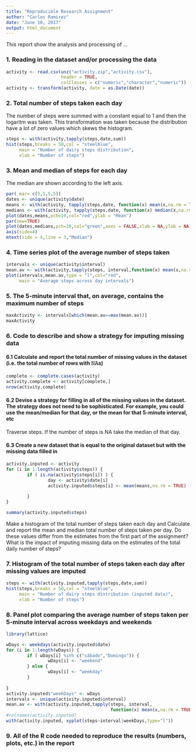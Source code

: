 ```yaml
---
title: "Reproducible Research Assignment"
author: "Carlos Ramirez"
date: "June 10, 2017"
output: html_document
---
```


This report show the analysis and processing of ...

### 1. Reading in the dataset and/or processing the data

```r
activity <- read.csv(unz("activity.zip","activity.csv"),
                     header = TRUE,
                     colClasses = c("numeric","character","numeric"))
activity <- transform(activity, date = as.Date(date))
```

### 2. Total number of steps taken each day

The number of steps were summed with a constant equal to 1 and then the logaritm was taken. This transformation was taken because the distribution have a lot of zero values
which skews the histogram.


```r
steps <- with(activity,tapply(steps,date,sum))
hist(steps,breaks = 50,col = "steelblue",
     main = "Number of dairy steps distribution",
     xlab = "Number of steps")
```

### 3. Mean and median of steps for each day

The median are shown according to the left axis.

```r
par( mar= c(5,5,5,5))
dates <- unique(activity$date)
means <- with(activity, tapply(steps,date, function(x) mean(x,na.rm = TRUE)))
medians <- with(activity, tapply(steps,date, function(x) median(x,na.rm = TRUE)))
plot(dates,means,pch=19,col="red",ylab = "Mean")
par(new=TRUE)
plot(dates,medians,pch=20,col="green",axes = FALSE,xlab = NA,ylab = NA)
axis(side=4)
mtext(side = 4,line = 3,"Median")
```


### 4. Time series plot of the average number of steps taken

```r
intervals <- unique(activity$interval)
mean.av <- with(activity,tapply(steps, interval,function(x) mean(x,na.rm = TRUE)))
plot(intervals,mean.av,type = "l",col="red",
     main = "Average steps across day intervals")
```

### 5. The 5-minute interval that, on average, contains the maximum number of steps



```r
maxActivity <- intervals[which(mean.av==max(mean.av))]
maxActivity
```

### 6. Code to describe and show a strategy for imputing missing data

#### 6.1 Calculate and report the total number of missing values in the dataset (i.e. the total number of rows with 𝙽𝙰s)

```r
complete <- complete.cases(activity)
activity.complete <- activity[complete,]
nrow(activity.complete)
```



#### 6.2 Devise a strategy for filling in all of the missing values in the dataset. The strategy does not need to be sophisticated. For example, you could use the mean/median for that day, or the mean for that 5-minute interval, etc


Traverse steps. If the number of steps is NA take the median of that day.

#### 6.3 Create a new dataset that is equal to the original dataset but with the missing data filled in


```r
activity.inputed <- activity
for (i in 1:length(activity$steps)) {
        if ( is.na(activity$steps[i]) ) {
                day <- activity$date[i]
                activity.inputed$steps[i] <- mean(means,na.rm = TRUE)
                
        }
}

summary(activity.inputed$steps)
```


Make a histogram of the total number of steps taken each day and Calculate and report the mean and median total number of steps taken per day. Do these values differ from the estimates from the first part of the assignment? What is the impact of imputing missing data on the estimates of the total daily number of steps?


### 7. Histogram of the total number of steps taken each day after missing values are imputed

```r
steps <- with(activity.inputed,tapply(steps,date,sum))
hist(steps,breaks = 50,col = "steelblue",
     main = "Number of dairy steps distribution (inputed data)",
     xlab = "Number of steps")
```

### 8. Panel plot comparing the average number of steps taken per 5-minute interval across weekdays and weekends

```r
library(lattice)

wDays <- weekdays(activity.inputed$date)
for (i in 1:length(wDays)) {
        if ( wDays[i] %in% c("sábado","Domingo")) {
                wDays[i] <- "weekend"
        } else {
                wDays[i] <- "weekday"
        }
        
}
activity.inputed$"weekDays" <- wDays
intervals <- unique(activity.inputed$interval)
mean.av <- with(activity.inputed,tapply(steps, interval,
                                        function(x) mean(x,na.rm = TRUE)))
#colnames(activity.inputed)
with(activity.inputed, xyplot(steps~interval|weekDays,type="l"))

```

### 9. All of the R code needed to reproduce the results (numbers, plots, etc.) in the report

